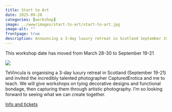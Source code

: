 ```yaml
---
title: Start to Art
date: 2025-09-28
categories: [workshop]
image: ../www/images/start-to-art/start-to-art.jpg
image-alt: ""
frontpage: true
description: Announcing a 3-day luxury retreat in Scotland September 19-21 featuring decorative rope by me and photography by Captured Erotica
---
```


::: {.callout-warning}
This workshop date has moved from March 28-30 to September 19-21
:::

![](../www/images/start-to-art/start-to-art.jpg)

TeVincula is organising a 3-day luxury retreat in Scotland (September 19-21) and invited the incredibly talented photographer CapturedErotica and me to teach. We will give workshops on tying decorative designs and functional bondage, then capturing them through artistic photography. I’m so looking forward to seeing what we can create together.

[Info and tickets](https://tevincula.com/shibari-weekend-glasgow/)